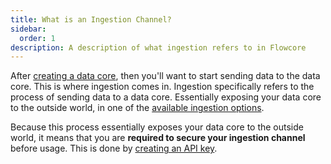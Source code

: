 ```yaml
---
title: What is an Ingestion Channel?
sidebar:
  order: 1
description: A description of what ingestion refers to in Flowcore
---
```

After [creating a data core](/guides/3-data-core/2create-data-core), then you'll want to start sending data to the data core. This is where ingestion comes in.
Ingestion specifically refers to the process of sending data to a data core. Essentially exposing your data core to the outside world, in one of the [available ingestion options](/guides/4-ingestion/2ingestion-options).

Because this process essentially exposes your data core to the outside world, it means that you are __required to secure your ingestion channel__ before usage. This is done by [creating an API key](/guides/4-ingestion/3create-an-api-key).


